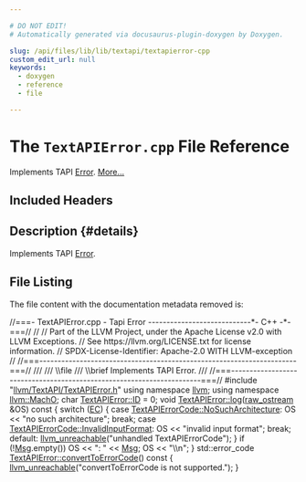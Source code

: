 ```yaml
---

# DO NOT EDIT!
# Automatically generated via docusaurus-plugin-doxygen by Doxygen.

slug: /api/files/lib/lib/textapi/textapierror-cpp
custom_edit_url: null
keywords:
  - doxygen
  - reference
  - file

---
```





# The `TextAPIError.cpp` File Reference

<DoxygenPage pluginConfig={pluginConfig}>

Implements TAPI <a href="/docs/api/classes/llvm/error">Error</a>. <a href="#details">More...</a>

## Included Headers

<IncludesList>
<IncludesListItem
  filePath="llvm/TextAPI/TextAPIError.h"
  permalink="/docs/api/files/include/include/llvm/include/llvm/textapi/textapierror-h"
  isLocal="true" />
</IncludesList>

## Description {#details}

Implements TAPI <a href="/docs/api/classes/llvm/error">Error</a>.

## File Listing

The file content with the documentation metadata removed is:

<ProgramListing>

<Link id="l00001" /><CodeLine lineNumber="1"><Highlight kind="comment">//===- TextAPIError.cpp - Tapi Error ----------------------------&#42;- C++ -&#42;-===//</Highlight><Highlight kind="normal"></Highlight></CodeLine>
<Link id="l00002" /><CodeLine lineNumber="2"><Highlight kind="normal"></Highlight><Highlight kind="comment">//</Highlight><Highlight kind="normal"></Highlight></CodeLine>
<Link id="l00003" /><CodeLine lineNumber="3"><Highlight kind="normal"></Highlight><Highlight kind="comment">// Part of the LLVM Project, under the Apache License v2.0 with LLVM Exceptions.</Highlight><Highlight kind="normal"></Highlight></CodeLine>
<Link id="l00004" /><CodeLine lineNumber="4"><Highlight kind="normal"></Highlight><Highlight kind="comment">// See https://llvm.org/LICENSE.txt for license information.</Highlight><Highlight kind="normal"></Highlight></CodeLine>
<Link id="l00005" /><CodeLine lineNumber="5"><Highlight kind="normal"></Highlight><Highlight kind="comment">// SPDX-License-Identifier: Apache-2.0 WITH LLVM-exception</Highlight><Highlight kind="normal"></Highlight></CodeLine>
<Link id="l00006" /><CodeLine lineNumber="6"><Highlight kind="normal"></Highlight><Highlight kind="comment">//</Highlight><Highlight kind="normal"></Highlight></CodeLine>
<Link id="l00007" /><CodeLine lineNumber="7"><Highlight kind="normal"></Highlight><Highlight kind="comment">//===----------------------------------------------------------------------===//</Highlight><Highlight kind="comment"></Highlight></CodeLine>
<Link id="l00008" /><CodeLine lineNumber="8"><Highlight kind="comment">///</Highlight></CodeLine>
<Link id="l00009" /><CodeLine lineNumber="9"><Highlight kind="comment">/// \\file</Highlight></CodeLine>
<Link id="l00010" /><CodeLine lineNumber="10"><Highlight kind="comment">/// \\brief Implements TAPI Error.</Highlight></CodeLine>
<Link id="l00011" /><CodeLine lineNumber="11"><Highlight kind="comment">///</Highlight><Highlight kind="normal"></Highlight></CodeLine>
<Link id="l00012" /><CodeLine lineNumber="12"><Highlight kind="normal"></Highlight><Highlight kind="comment">//===----------------------------------------------------------------------===//</Highlight><Highlight kind="normal"></Highlight></CodeLine>
<Link id="l00013" /><CodeLine lineNumber="13"><Highlight kind="normal"></Highlight></CodeLine>
<Link id="l00014" /><CodeLine lineNumber="14"><Highlight kind="normal"></Highlight><Highlight kind="preprocessor">#include &quot;<a href="/docs/api/files/include/include/llvm/include/llvm/textapi/textapierror-h">llvm/TextAPI/TextAPIError.h</a>&quot;</Highlight><Highlight kind="normal"></Highlight></CodeLine>
<Link id="l00015" /><CodeLine lineNumber="15"><Highlight kind="normal"></Highlight></CodeLine>
<Link id="l00016" /><CodeLine lineNumber="16"><Highlight kind="normal"></Highlight><Highlight kind="keyword">using namespace </Highlight><Highlight kind="normal"><a href="/docs/api/namespaces/llvm">llvm</a>;</Highlight></CodeLine>
<Link id="l00017" /><CodeLine lineNumber="17"><Highlight kind="normal"></Highlight><Highlight kind="keyword">using namespace </Highlight><Highlight kind="normal"><a href="/docs/api/namespaces/llvm/macho">llvm::MachO</a>;</Highlight></CodeLine>
<Link id="l00018" /><CodeLine lineNumber="18"><Highlight kind="normal"></Highlight></CodeLine>
<Link id="l00019" /><CodeLine lineNumber="19"><Highlight kind="normal"></Highlight><Highlight kind="keywordtype">char</Highlight><Highlight kind="normal"> <a href="/docs/api/classes/llvm/macho/textapierror/#a6b0ff1ee8be28122b115b4d4f3dc03e7">TextAPIError::ID</a> = 0;</Highlight></CodeLine>
<Link id="l00020" /><CodeLine lineNumber="20"><Highlight kind="normal"></Highlight></CodeLine>
<Link id="l00021" /><CodeLine lineNumber="21" lineLink="/docs/api/classes/llvm/macho/textapierror/#a0a946fd1dbebac74642efc6b4dd9ea97"><Highlight kind="normal"></Highlight><Highlight kind="keywordtype">void</Highlight><Highlight kind="normal"> <a href="/docs/api/classes/llvm/macho/textapierror/#a0a946fd1dbebac74642efc6b4dd9ea97">TextAPIError::log</a>(<a href="/docs/api/classes/llvm/raw-ostream">raw&#95;ostream</a> &amp;OS)</Highlight><Highlight kind="keyword"> const </Highlight><Highlight kind="normal">&#123;</Highlight></CodeLine>
<Link id="l00022" /><CodeLine lineNumber="22"><Highlight kind="normal">  </Highlight><Highlight kind="keywordflow">switch</Highlight><Highlight kind="normal"> (<a href="/docs/api/classes/llvm/macho/textapierror/#a27f1c894339ce0032687f18569e7aa5d">EC</a>) &#123;</Highlight></CodeLine>
<Link id="l00023" /><CodeLine lineNumber="23"><Highlight kind="normal">  </Highlight><Highlight kind="keywordflow">case</Highlight><Highlight kind="normal"> <a href="/docs/api/namespaces/llvm/macho/#a915d40ccd86e41a5ffd31c941a9f566bad344345f7bda569a935ca90209857a5e">TextAPIErrorCode::NoSuchArchitecture</a>:</Highlight></CodeLine>
<Link id="l00024" /><CodeLine lineNumber="24"><Highlight kind="normal">    OS &lt;&lt; </Highlight><Highlight kind="stringliteral">&quot;no such architecture&quot;</Highlight><Highlight kind="normal">;</Highlight></CodeLine>
<Link id="l00025" /><CodeLine lineNumber="25"><Highlight kind="normal">    </Highlight><Highlight kind="keywordflow">break</Highlight><Highlight kind="normal">;</Highlight></CodeLine>
<Link id="l00026" /><CodeLine lineNumber="26"><Highlight kind="normal">  </Highlight><Highlight kind="keywordflow">case</Highlight><Highlight kind="normal"> <a href="/docs/api/namespaces/llvm/macho/#a915d40ccd86e41a5ffd31c941a9f566bafbd5beaa8bad8c7dda3244817df9edcb">TextAPIErrorCode::InvalidInputFormat</a>:</Highlight></CodeLine>
<Link id="l00027" /><CodeLine lineNumber="27"><Highlight kind="normal">    OS &lt;&lt; </Highlight><Highlight kind="stringliteral">&quot;invalid input format&quot;</Highlight><Highlight kind="normal">;</Highlight></CodeLine>
<Link id="l00028" /><CodeLine lineNumber="28"><Highlight kind="normal">    </Highlight><Highlight kind="keywordflow">break</Highlight><Highlight kind="normal">;</Highlight></CodeLine>
<Link id="l00029" /><CodeLine lineNumber="29"><Highlight kind="normal">  </Highlight><Highlight kind="keywordflow">default</Highlight><Highlight kind="normal">:</Highlight></CodeLine>
<Link id="l00030" /><CodeLine lineNumber="30"><Highlight kind="normal">    <a href="/docs/api/files/include/include/llvm/include/llvm/support/errorhandling-h/#ace243f5c25697a1107cce46626b3dc94">llvm&#95;unreachable</a>(</Highlight><Highlight kind="stringliteral">&quot;unhandled TextAPIErrorCode&quot;</Highlight><Highlight kind="normal">);</Highlight></CodeLine>
<Link id="l00031" /><CodeLine lineNumber="31"><Highlight kind="normal">  &#125;</Highlight></CodeLine>
<Link id="l00032" /><CodeLine lineNumber="32"><Highlight kind="normal">  </Highlight><Highlight kind="keywordflow">if</Highlight><Highlight kind="normal"> (!<a href="/docs/api/classes/llvm/macho/textapierror/#af7f267e25e77e608a2fe62a420a45ff6">Msg</a>.empty())</Highlight></CodeLine>
<Link id="l00033" /><CodeLine lineNumber="33"><Highlight kind="normal">    OS &lt;&lt; </Highlight><Highlight kind="stringliteral">&quot;: &quot;</Highlight><Highlight kind="normal"> &lt;&lt; <a href="/docs/api/classes/llvm/macho/textapierror/#af7f267e25e77e608a2fe62a420a45ff6">Msg</a>;</Highlight></CodeLine>
<Link id="l00034" /><CodeLine lineNumber="34"><Highlight kind="normal">  OS &lt;&lt; </Highlight><Highlight kind="stringliteral">&quot;\\n&quot;</Highlight><Highlight kind="normal">;</Highlight></CodeLine>
<Link id="l00035" /><CodeLine lineNumber="35"><Highlight kind="normal">&#125;</Highlight></CodeLine>
<Link id="l00036" /><CodeLine lineNumber="36"><Highlight kind="normal"></Highlight></CodeLine>
<Link id="l00037" /><CodeLine lineNumber="37" lineLink="/docs/api/classes/llvm/macho/textapierror/#a41b3ce4e07bead732805aa365094d037"><Highlight kind="normal">std::error&#95;code <a href="/docs/api/classes/llvm/macho/textapierror/#a41b3ce4e07bead732805aa365094d037">TextAPIError::convertToErrorCode</a>()</Highlight><Highlight kind="keyword"> const </Highlight><Highlight kind="normal">&#123;</Highlight></CodeLine>
<Link id="l00038" /><CodeLine lineNumber="38"><Highlight kind="normal">  <a href="/docs/api/files/include/include/llvm/include/llvm/support/errorhandling-h/#ace243f5c25697a1107cce46626b3dc94">llvm&#95;unreachable</a>(</Highlight><Highlight kind="stringliteral">&quot;convertToErrorCode is not supported.&quot;</Highlight><Highlight kind="normal">);</Highlight></CodeLine>
<Link id="l00039" /><CodeLine lineNumber="39"><Highlight kind="normal">&#125;</Highlight></CodeLine>

</ProgramListing>


</DoxygenPage>
